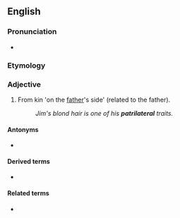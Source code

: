 {{also|patrilatéral}}
==English==

===Pronunciation===
* {{IPA|/ˌpætɹɪˈlæt(ə)ɹəl/|lang=en}}

===Etymology===
{{prefix|patri|lateral|lang=en}}

===Adjective===
{{en-adj}}

# From kin 'on the [[father]]'s side' (related to the father).
#: ''Jim's blond hair is one of his '''patrilateral''' traits.''

====Antonyms====
* {{l|en|matrilateral}}

====Derived terms====
* {{l|en|patrilaterally}}

====Related terms====
* {{l|en|patrilineal}}